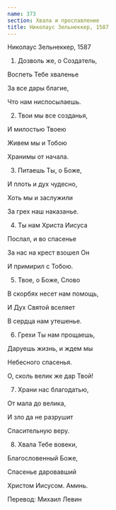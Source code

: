 ```yaml
---
name: 373
section: Хвала и прославление
title: Николаус Зельнеккер, 1587
---
```

Николаус Зельнеккер, 1587


1. Дозволь же, о Создатель,

Воспеть Тебе хваленье

За все дары благие,

Что нам ниспосылаешь.


2. Твои мы все созданья,

И милостью Твоею

Живем мы и Тобою

Хранимы от начала.


3. Питаешь Ты, о Боже,

И плоть и дух чудесно,

Хоть мы и заслужили

За грех наш наказанье.


4. Ты нам Христа Иисуса

Послал, и во спасенье

За нас на крест взошел Он

И примирил с Тобою.


5. Твое, о Боже, Слово

В скорбях несет нам помощь,

И Дух Святой вселяет

В сердца нам утешенье.


6. Грехи Ты нам прощаешь,

Даруешь жизнь, и ждем мы

Небесного спасенья.

О, сколь велик же дар Твой!


7. Храни нас благодатью,

От мала до велика,

И зло да не разрушит

Спасительную веру.


8. Хвала Тебе вовеки,

Благословенный Боже,

Спасенье даровавший

Христом Иисусом. Аминь.


Перевод: Михаил Левин